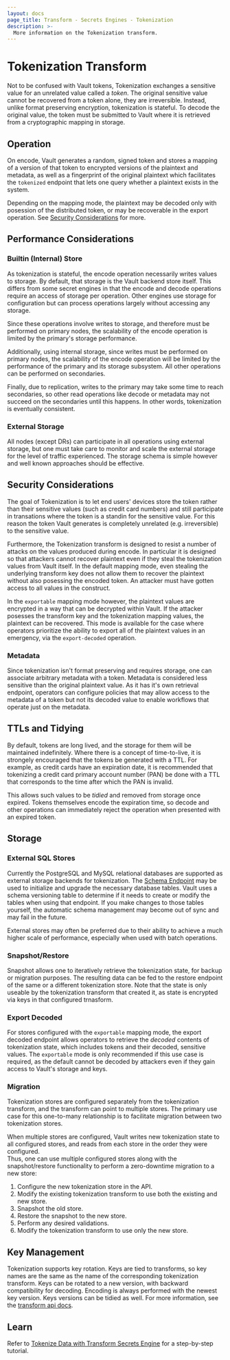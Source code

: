 ```yaml
---
layout: docs
page_title: Transform - Secrets Engines - Tokenization
description: >-
  More information on the Tokenization transform.
---
```


# Tokenization Transform

Not to be confused with Vault tokens, Tokenization exchanges a
sensitive value for an unrelated value called a _token_. The original sensitive
value cannot be recovered from a token alone, they are irreversible. Instead, 
unlike format preserving encryption, tokenization is stateful. To decode the 
original value, the token must be submitted to Vault where it is
retrieved from a cryptographic mapping in storage.

## Operation

On encode, Vault generates a random, signed token and stores a mapping of a
version of that token to encrypted versions of the plaintext and metadata, as
well as a fingerprint of the original plaintext which facilitates the `tokenized`
endpoint that lets one query whether a plaintext exists in the system.

Depending on the mapping mode, the plaintext may be decoded only with posession
of the distributed token, or may be recoverable in the export operation. See
[Security Considerations](#security-considerations) for more.

## Performance Considerations

### Builtin (Internal) Store

As tokenization is stateful, the encode operation necessarily writes values to
storage. By default, that storage is the Vault backend store itself. This
differs from some secret engines in that the encode and decode operations require
an access of storage per operation. Other engines use storage for configuration
but can process operations largely without accessing any storage.

Since these operations involve writes to storage, and therefore must be performed
on primary nodes, the scalability of the encode operation is limited by the
primary's storage performance.

Additionally, using internal storage, since writes must be performed on primary
nodes, the scalability of the encode operation will be limited by the performance
of the primary and its storage subsystem. All other operations can be performed
on secondaries.

Finally, due to replication, writes to the primary may take some time to reach
secondaries, so other read operations like decode or metadata may not succeed on
the secondaries until this happens. In other words, tokenization is eventually
consistent.

### External Storage

All nodes (except DRs) can participate in all operations using external storage, 
but one must take care to monitor and scale the external storage for the level of 
traffic experienced. The storage schema is simple however and well known approaches 
should be effective.

## Security Considerations

The goal of Tokenization is to let end users' devices store the token rather than
their sensitive values (such as credit card numbers) and still participate in
transations where the token is a standin for the sensitive value. For this reason
the token Vault generates is completely unrelated (e.g. irreversible) to the
sensitive value.

Furthermore, the Tokenization transform is designed to resist a number of attacks
on the values produced during encode. In particular it is designed so that
attackers cannot recover plaintext even if they steal the tokenization values
from Vault itself. In the default mapping mode,
even stealing the underlying transform key does not allow them to recover
the plaintext without also posessing the encoded token. An attacker must have
gotten access to all values in the construct.

In the `exportable` mapping mode however, the plaintext values are encrypted
in a way that can be decrypted within Vault. If the attacker posesses the
transform key and the tokenization mapping values, the plaintext can be
recovered. This mode is available for the case where operators prioritize the
ability to export all of the plaintext values in an emergency, via the 
`export-decoded` operation.

### Metadata

Since tokenization isn't format preserving and requires storage, one can associate
arbitrary metadata with a token. Metadata is considered less sensitive than the
original plaintext value. As it has it's own retrieval endpoint, operators can
configure policies that may allow access to the metadata of a token but not
its decoded value to enable workflows that operate just on the metadata.

## TTLs and Tidying

By default, tokens are long lived, and the storage for them will be maintained
indefinitely. Where there is a concept of time-to-live, it is strongely encouraged
that the tokens be generated with a TTL. For example, as credit cards
have an expiration date, it is recommended that tokenizing a credit card
primary account number (PAN) be done with a TTL that corresponds to the time
after which the PAN is invalid.

This allows such values to be _tidied_ and removed from storage once expired.
Tokens themselves encode the expiration time, so decode and other operations
can immediately reject the operation when presented with an expired token.

## Storage

### External SQL Stores

Currently the PostgreSQL and MySQL relational databases are supported as 
external storage backends for tokenization.
The [Schema Endpoint](../../../api-docs/secret/transform#create-update-store-schema) 
may be used to initialize and upgrade the necessary database tables. Vault uses 
a schema versioning table to determine if it needs to create or modify the 
tables when using that endpoint. If you make changes to those tables yourself, 
the automatic schema management may become out of sync and may fail in the future.

External stores may often be preferred due to their ability to achieve a much
higher scale of performance, especially when used with batch operations.

### Snapshot/Restore

Snapshot allows one to iteratively retrieve the tokenization state, for 
backup or migration purposes.  The resulting data can be fed to the restore 
endpoint of the same or a different tokenization store.  Note that the state
is only useable by the tokenization transform that created it, as state is 
encrypted via keys in that configured trnasform.

### Export Decoded

For stores configured with the `exportable` mapping mode, the export decoded
endpoint allows operators to retrieve the *decoded* contents of tokenization
state, which includes tokens and their decoded, sensitive values.  The
`exportable` mode is only recommended if this use case is required, as the default
cannot be decoded by attackers even if they gain access to Vault's storage and
keys.

### Migration

Tokenization stores are configured separately from the tokenization transform,
and the transform can point to multiple stores.  The primary use case for this
one-to-many relationship is to facilitate migration between two tokenization 
stores. 

When multiple stores are configured, Vault writes new tokenization state to all 
configured stores, and reads from each store in the order they were configured.  
Thus, one can use multiple configured stores along with the snapshot/restore 
functionality to perform a zero-downtime migration to a new store:

1. Configure the new tokenization store in the API.
1. Modify the existing tokenization transform to use both the existing and new 
store.
1. Snapshot the old store.
1. Restore the snapshot to the new store.
1. Perform any desired validations.
1. Modify the tokenization transform to use only the new store.

## Key Management

Tokenization supports key rotation. Keys are tied to transforms, so key
names are the same as the name of the corresponding tokenization transform.
Keys can be rotated to a new version, with backward compatibility for 
decoding. Encoding is always performed with the newest key version. Keys versions
can be tidied as well. For more information, see the [transform api docs](../../../api-docs/secret/transform).

## Learn

Refer to [Tokenize Data with Transform Secrets
Engine](https://learn.hashicorp.com/tutorials/vault/tokenization) for a
step-by-step tutorial.
